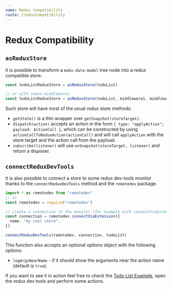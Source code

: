 ```yaml
---
name: Redux Compatibility
route: /reduxCompatibility
---
```


# Redux Compatibility

## `asReduxStore`

It is possible to transform a `mobx-data-model` tree node into a redux compatible store.

```ts
const todoListReduxStore = asReduxStore(todoList)

// or with redux middlewares
const todoListReduxStore = asReduxStore(todoList, middleware1, middleware2)
```

Such store will have most of the usual redux store methods:

- `getState()` is a thin wrapper over `getSnapshot(storeTarget)`.
- `dispatch(action)` accepts an action in the form `{ type: "applyAction"; payload: ActionCall }`, which can be constructed by using `actionCallToReduxAction(actionCall)` and will call `applyAction` with the store target and the action call from the payload.
- `subscribe(listener)` will use `onSnapshot(storeTarget, listener)` and return a disposer.

## `connectReduxDevTools`

It is also possible to connect a store to some redux dev-tools monitor thanks to the `connectReduxDevTools` method and the `remotedev` package.

```ts
import * as remotedev from "remotedev"
// or
const remotedev = require("remotedev")

// create a connection to the monitor (for example with connectViaExtension)
const connection = remotedev.connectViaExtension({
  name: "my cool store",
})

connectReduxDevTools(remotedev, connection, todoList)
```

This function also accepts an optional options object with the following options:

- `logArgsNearName` - if it should show the arguments near the action name (default is `true`).

If you want to see it in action feel free to check the [Todo List Example](./examples/todoList), open the redux dev tools and perform some actions.
